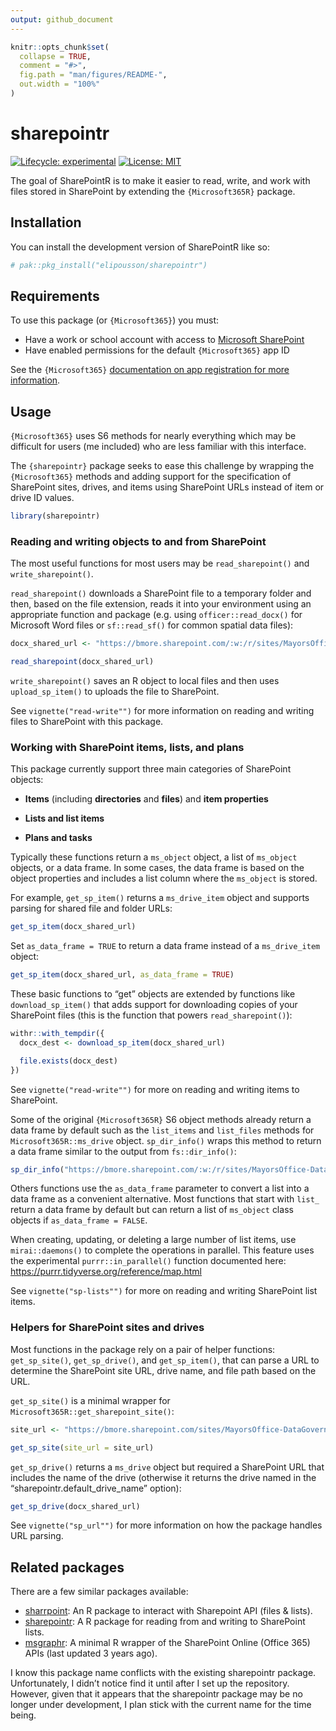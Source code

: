 ```yaml
---
output: github_document
---
```


<!-- README.md is generated from README.Rmd. Please edit that file -->

```r
knitr::opts_chunk$set(
  collapse = TRUE,
  comment = "#>",
  fig.path = "man/figures/README-",
  out.width = "100%"
)
```

# sharepointr

<!-- badges: start -->

[![Lifecycle: experimental](https://img.shields.io/badge/lifecycle-experimental-orange.svg)](https://lifecycle.r-lib.org/articles/stages.html#experimental)
[![License: MIT](https://img.shields.io/badge/License-MIT-yellow.svg)](https://opensource.org/licenses/MIT)

<!-- badges: end -->

The goal of SharePointR is to make it easier to read, write, and work with files stored in SharePoint by extending the `{Microsoft365R}` package.

## Installation

You can install the development version of SharePointR like so:

``` r
# pak::pkg_install("elipousson/sharepointr")
```

## Requirements

To use this package (or `{Microsoft365}`) you must:

-   Have a work or school account with access to [Microsoft SharePoint](https://www.microsoft.com/en-us/microsoft-365/sharepoint/collaboration)
-   Have enabled permissions for the default `{Microsoft365}` app ID

See the `{Microsoft365}` [documentation on app registration for more information](https://github.com/Azure/Microsoft365R/blob/master/inst/app_registration.md).

## Usage

`{Microsoft365}` uses S6 methods for nearly everything which may be difficult for users (me included) who are less familiar with this interface.

The `{sharepointr}` package seeks to ease this challenge by wrapping the `{Microsoft365}` methods and adding support for the specification of SharePoint sites, drives, and items using SharePoint URLs instead of item or drive ID values.

```r
library(sharepointr)
```

### Reading and writing objects to and from SharePoint

The most useful functions for most users may be `read_sharepoint()` and `write_sharepoint()`.

`read_sharepoint()` downloads a SharePoint file to a temporary folder and then, based on the file extension, reads it into your environment using an appropriate function and package (e.g. using `officer::read_docx()` for Microsoft Word files or `sf::read_sf()` for common spatial data files):

```r
docx_shared_url <- "https://bmore.sharepoint.com/:w:/r/sites/MayorsOffice-DataGovernance/Shared%20Documents/General/Baltimore%20Data%20Academy/Baltimore%20Data%20Academy%20Announcement%20Content.docx?d=w0a50d3cd74ce4a8da6d82596037f0148&csf=1&web=1&e=cBURo2"

read_sharepoint(docx_shared_url)
```

`write_sharepoint()` saves an R object to local files and then uses `upload_sp_item()` to uploads the file to SharePoint.

See `vignette("read-write"")` for more information on reading and writing files to SharePoint with this package.

### Working with SharePoint items, lists, and plans

This package currently support three main categories of SharePoint objects:

-   **Items** (including **directories** and **files**) and **item properties**

-   **Lists and list items**

-   **Plans and tasks**

Typically these functions return a `ms_object` object, a list of `ms_object` objects, or a data frame. In some cases, the data frame is based on the object properties and includes a list column where the `ms_object` is stored.

For example, `get_sp_item()` returns a `ms_drive_item` object and supports parsing for shared file and folder URLs:

```r
get_sp_item(docx_shared_url)
```

Set `as_data_frame = TRUE` to return a data frame instead of a `ms_drive_item` object:

```r
get_sp_item(docx_shared_url, as_data_frame = TRUE)
```

These basic functions to "get" objects are extended by functions like `download_sp_item()` that adds support for downloading copies of your SharePoint files (this is the function that powers `read_sharepoint()`):

```r
withr::with_tempdir({
  docx_dest <- download_sp_item(docx_shared_url)

  file.exists(docx_dest)
})
```

See `vignette("read-write"")` for more on reading and writing items to SharePoint.

Some of the original `{Microsoft365R}` S6 object methods already return a data frame by default such as the `list_items` and `list_files` methods for `Microsoft365R::ms_drive` object. `sp_dir_info()` wraps this method to return a data frame similar to the output from `fs::dir_info()`:

```r
sp_dir_info("https://bmore.sharepoint.com/:w:/r/sites/MayorsOffice-DataGovernance/Shared%20Documents/General/Baltimore%20Data%20Academy")
```

Others functions use the `as_data_frame` parameter to convert a list into a data frame as a convenient alternative. Most functions that start with `list_` return a data frame by default but can return a list of `ms_object` class objects if `as_data_frame = FALSE`.

When creating, updating, or deleting a large number of list items, use `mirai::daemons()` to complete the operations in parallel. This feature uses the experimental `purrr::in_parallel()` function documented here: <https://purrr.tidyverse.org/reference/map.html>

See `vignette("sp-lists"")` for more on reading and writing SharePoint list items.

### Helpers for SharePoint sites and drives

Most functions in the package rely on a pair of helper functions: `get_sp_site()`, `get_sp_drive()`, and `get_sp_item()`, that can parse a URL to determine the SharePoint site URL, drive name, and file path based on the URL.

`get_sp_site()` is a minimal wrapper for `Microsoft365R::get_sharepoint_site()`:

```r
site_url <- "https://bmore.sharepoint.com/sites/MayorsOffice-DataGovernance"

get_sp_site(site_url = site_url)
```

`get_sp_drive()` returns a `ms_drive` object but required a SharePoint URL that includes the name of the drive (otherwise it returns the drive named in the "sharepointr.default_drive_name" option):

```r
get_sp_drive(docx_shared_url)
```

See `vignette("sp_url"")` for more information on how the package handles URL parsing.

## Related packages

There are a few similar packages available:

-   [sharrpoint](https://gitlab.com/tolmay/sharrpoint): An R package to interact with Sharepoint API (files & lists).
-   [sharepointr](https://github.com/LukasK13/sharepointr): A R package for reading from and writing to SharePoint lists.
-   [msgraphr](https://github.com/davidski/msgraphr): A minimal R wrapper of the SharePoint Online (Office 365) APIs (last updated 3 years ago).

I know this package name conflicts with the existing sharepointr package. Unfortunately, I didn't notice find it until after I set up the repository. However, given that it appears that the sharepointr package may be no longer under development, I plan stick with the current name for the time being.

